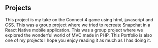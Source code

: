 ## Projects

<ProjectCard title="Puissance4" link="https://github.com/BubblesPT/puissance4" bg="linear-gradient(to right, #D4145A 0%, #FBB03B 100%)">
This project is my take on the Connect 4 game using html, javascript and CSS.
</ProjectCard>

<ProjectCard title="My SnapChat" link="https://github.com/BubblesPT/my_snapchat" bg="linear-gradient(to right, #36F590 0%, #D1F536 100%)">
This was a group project where we tried to recreate Snapchat in a React Native mobile application.
</ProjectCard>

<ProjectCard title="MVC PiePHP" link="https://github.com/BubblesPT/MVC_PiePHP" bg="linear-gradient(to right, #6B4CF6 0%, #4CE1F6 100%)">
This was a group project where we explored the wonderful world of MVC made in PHP.
</ProjectCard>

<ProjectCard title="My Portfolio" link="https://github.com/BubblesPT/portfolio" bg="linear-gradient(to right, #FC978D 0%, #9F7FFA 100%)">
This Portfolio is also one of my projects I hope you enjoy reading it as much as I has doing it.
</ProjectCard>